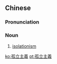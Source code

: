 ==Chinese==
{{zh-forms|s=孤立主义|type=22}}

===Pronunciation===
{{zh-pron
|m=gūlì zhǔyì
|cat=n
}}

===Noun===
{{zh-noun}}

# [[isolationism]]

[[ko:孤立主義]]
[[pt:孤立主義]]